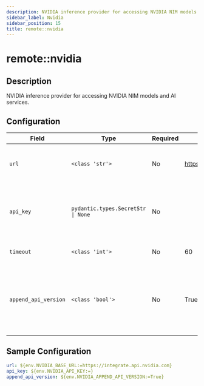 ```yaml
---
description: NVIDIA inference provider for accessing NVIDIA NIM models and AI services
sidebar_label: Nvidia
sidebar_position: 15
title: remote::nvidia
---
```


# remote::nvidia

## Description

NVIDIA inference provider for accessing NVIDIA NIM models and AI services.

## Configuration

| Field | Type | Required | Default | Description |
|-------|------|----------|---------|-------------|
| `url` | `<class 'str'>` | No | https://integrate.api.nvidia.com | A base url for accessing the NVIDIA NIM |
| `api_key` | `pydantic.types.SecretStr \| None` | No |  | The NVIDIA API key, only needed of using the hosted service |
| `timeout` | `<class 'int'>` | No | 60 | Timeout for the HTTP requests |
| `append_api_version` | `<class 'bool'>` | No | True | When set to false, the API version will not be appended to the base_url. By default, it is true. |

## Sample Configuration

```yaml
url: ${env.NVIDIA_BASE_URL:=https://integrate.api.nvidia.com}
api_key: ${env.NVIDIA_API_KEY:=}
append_api_version: ${env.NVIDIA_APPEND_API_VERSION:=True}
```
